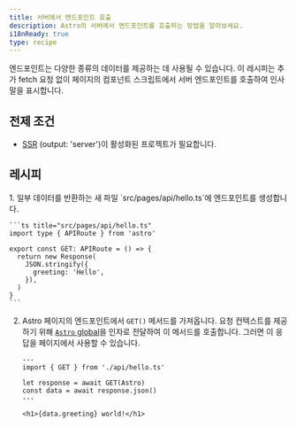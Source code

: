 ```yaml
---
title: 서버에서 엔드포인트 호출
description: Astro의 서버에서 엔드포인트를 호출하는 방법을 알아보세요.
i18nReady: true
type: recipe
---
```


엔드포인트는 다양한 종류의 데이터를 제공하는 데 사용될 수 있습니다. 이 레시피는 추가 fetch 요청 없이 페이지의 컴포넌트 스크립트에서 서버 엔드포인트를 호출하여 인사말을 표시합니다.

## 전제 조건

- [SSR](/ko/guides/server-side-rendering/) (output: 'server')이 활성화된 프로젝트가 필요합니다.

## 레시피

<Steps>
1. 일부 데이터를 반환하는 새 파일 `src/pages/api/hello.ts`에 엔드포인트를 생성합니다.

    ```ts title="src/pages/api/hello.ts"
    import type { APIRoute } from 'astro'

    export const GET: APIRoute = () => {
      return new Response(
        JSON.stringify({
          greeting: 'Hello',
        }),
      )
    }
    ```

2. Astro 페이지의 엔드포인트에서 `GET()` 메서드를 가져옵니다. 요청 컨텍스트를 제공하기 위해 [`Astro` global](/ko/reference/api-reference/#astro-global)을 인자로 전달하여 이 메서드를 호출합니다. 그러면 이 응답을 페이지에서 사용할 수 있습니다.

    ```astro title="src/pages/index.astro"
    ---
    import { GET } from './api/hello.ts'

    let response = await GET(Astro)
    const data = await response.json()
    ---

    <h1>{data.greeting} world!</h1>
    ```
</Steps>